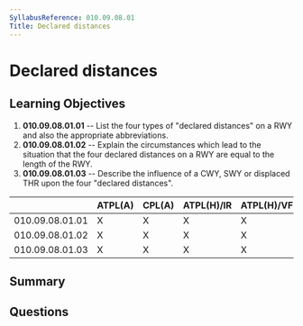 ```yaml
---
SyllabusReference: 010.09.08.01
Title: Declared distances
---
```


# Declared distances

## Learning Objectives

1. **010.09.08.01.01** -- List the four types of "declared distances" on a RWY and
   also the appropriate abbreviations.
2. **010.09.08.01.02** -- Explain the circumstances which lead to the situation
   that the four declared distances on a RWY are equal to the length of the RWY.
3. **010.09.08.01.03** -- Describe the influence of a CWY, SWY or displaced THR
   upon the four "declared distances".

|                 | ATPL(A) | CPL(A) | ATPL(H)/IR | ATPL(H)/VFR | CPL(H) | IR  | CBIR(A) |
| --------------- | ------- | ------ | ---------- | ----------- | ------ | --- | ------- |
| 010.09.08.01.01 | X       | X      | X          | X           | X      | X   |         |
| 010.09.08.01.02 | X       | X      | X          | X           | X      | X   |         |
| 010.09.08.01.03 | X       | X      | X          | X           | X      | X   |         |

## Summary

## Questions
